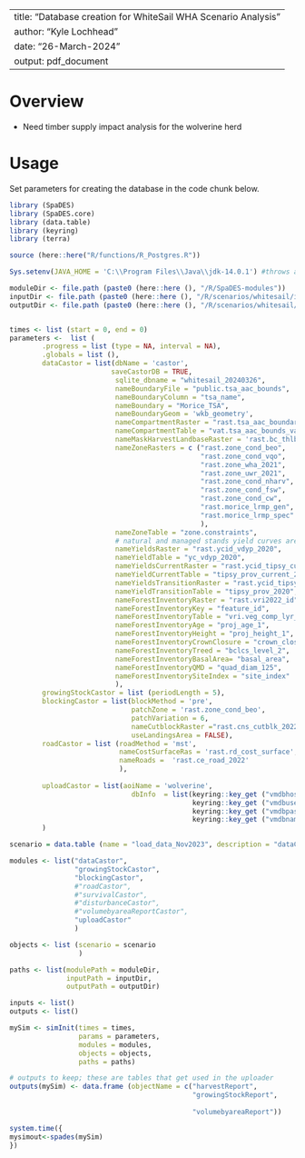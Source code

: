 <!--
Copyright 2020 Province of British Columbia
 
Licensed under the Apache License, Version 2.0 (the "License");
you may not use this file except in compliance with the License.
You may obtain a copy of the License at
 
http://www.apache.org/licenses/LICENSE-2.0
 
Unless required by applicable law or agreed to in writing, software distributed under the License is distributed on an "AS IS" BASIS,
WITHOUT WARRANTIES OR CONDITIONS OF ANY KIND, either express or implied.
See the License for the specific language governing permissions and limitations under the License.-->

---
title: "Database creation for WhiteSail WHA Scenario Analysis"
author: "Kyle Lochhead"
date: "26-March-2024"
output: pdf_document
---

# Overview
-	Need timber supply impact analysis for the wolverine herd


# Usage
Set parameters for creating the database in the code chunk below.

```r
library (SpaDES)
library (SpaDES.core)
library (data.table)
library (keyring)
library (terra)

source (here::here("R/functions/R_Postgres.R"))

Sys.setenv(JAVA_HOME = 'C:\\Program Files\\Java\\jdk-14.0.1') #throws an error if pointing to different version of java (i.e., 32 vs 64 bit)

moduleDir <- file.path (paste0 (here::here (), "/R/SpaDES-modules"))
inputDir <- file.path (paste0 (here::here (), "/R/scenarios/whitesail/inputs")) %>% reproducible::checkPath (create = TRUE)
outputDir <- file.path (paste0 (here::here (), "/R/scenarios/whitesail/outputs")) %>% reproducible::checkPath (create = TRUE)


times <- list (start = 0, end = 0)
parameters <-  list (
        .progress = list (type = NA, interval = NA),
        .globals = list (),
        dataCastor = list(dbName = 'castor',
                         saveCastorDB = TRUE,
                          sqlite_dbname = "whitesail_20240326", 
                          nameBoundaryFile = "public.tsa_aac_bounds", 
                          nameBoundaryColumn = "tsa_name", 
                          nameBoundary = "Morice_TSA", 
                          nameBoundaryGeom = 'wkb_geometry',
                          nameCompartmentRaster = "rast.tsa_aac_boundary", 
                          nameCompartmentTable = "vat.tsa_aac_bounds_vat", 
                          nameMaskHarvestLandbaseRaster = 'rast.bc_thlb2022',  
                          nameZoneRasters = c ("rast.zone_cond_beo", 
                                               "rast.zone_cond_vqo", 
                                               "rast.zone_wha_2021", 
                                               "rast.zone_uwr_2021",  
                                               "rast.zone_cond_nharv", 
                                               "rast.zone_cond_fsw", 
                                               "rast.zone_cond_cw",
                                               "rast.morice_lrmp_gen",
                                               "rast.morice_lrmp_spec"
                                               ),
                          nameZoneTable = "zone.constraints", 
                          # natural and managed stands yield curves are the same    
                          nameYieldsRaster = "rast.ycid_vdyp_2020", 
                          nameYieldTable = "yc_vdyp_2020", 
                          nameYieldsCurrentRaster = "rast.ycid_tipsy_current_2020",
                          nameYieldCurrentTable = "tipsy_prov_current_2020",
                          nameYieldsTransitionRaster = "rast.ycid_tipsy_prov_2020", 
                          nameYieldTransitionTable = "tipsy_prov_2020",  
                          nameForestInventoryRaster = "rast.vri2022_id", 
                          nameForestInventoryKey = "feature_id", 
                          nameForestInventoryTable = "vri.veg_comp_lyr_r1_poly2022",
                          nameForestInventoryAge = "proj_age_1",  
                          nameForestInventoryHeight = "proj_height_1",
                          nameForestInventoryCrownClosure = "crown_closure",                             
                          nameForestInventoryTreed = "bclcs_level_2",
                          nameForestInventoryBasalArea= "basal_area",
                          nameForestInventoryQMD = "quad_diam_125",
                          nameForestInventorySiteIndex = "site_index" 
                          ),
        growingStockCastor = list (periodLength = 5),
        blockingCastor = list(blockMethod = 'pre', 
                              patchZone = 'rast.zone_cond_beo',
                              patchVariation = 6,
                              nameCutblockRaster ="rast.cns_cutblk_2022",
                              useLandingsArea = FALSE),
        roadCastor = list (roadMethod = 'mst',
                           nameCostSurfaceRas = 'rast.rd_cost_surface',
                           nameRoads =  'rast.ce_road_2022'
                           ),
   
        uploadCastor = list(aoiName = 'wolverine',
                              dbInfo  = list(keyring::key_get ("vmdbhost", keyring="postgreSQL"),
                                             keyring::key_get ("vmdbuser", keyring="postgreSQL"),
                                             keyring::key_get ("vmdbpass", keyring="postgreSQL"), 
                                             keyring::key_get ("vmdbname", keyring="postgreSQL")))
        )

scenario = data.table (name = "load_data_Nov2023", description = "dataCastor output")

modules <- list("dataCastor",
                "growingStockCastor",
                "blockingCastor", 
                #"roadCastor",
                #"survivalCastor",
                #"disturbanceCastor",
                #"volumebyareaReportCastor",
                "uploadCastor"
                )

objects <- list (scenario = scenario
                 )

paths <- list(modulePath = moduleDir,
              inputPath = inputDir,
              outputPath = outputDir)

inputs <- list()
outputs <- list()

mySim <- simInit(times = times, 
                 params = parameters, 
                 modules = modules,
                 objects = objects,
                 paths = paths)

# outputs to keep; these are tables that get used in the uploader
outputs(mySim) <- data.frame (objectName = c("harvestReport",
                                             "growingStockReport",
                                             
                                             "volumebyareaReport"))

system.time({
mysimout<-spades(mySim)
})

```

